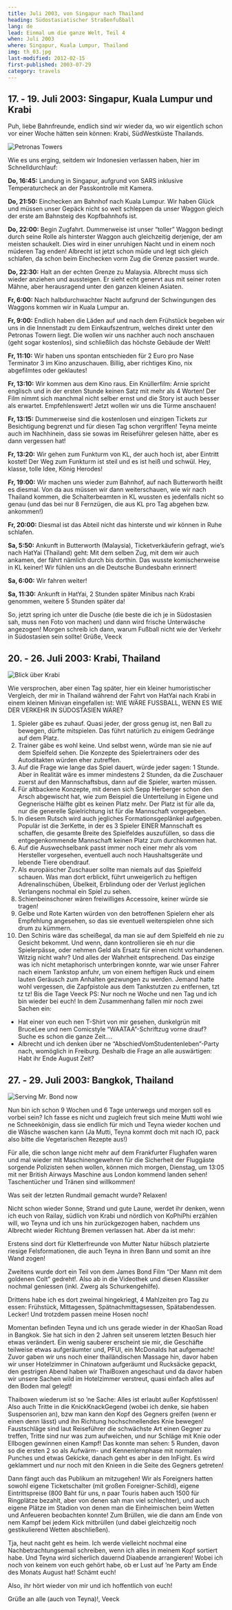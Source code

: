 ```yaml
---
title: Juli 2003, von Singapur nach Thailand
heading: Südostasiatischer Straßenfußball
lang: de
lead: Einmal um die ganze Welt, Teil 4
when: Juli 2003
where: Singapur, Kuala Lumpur, Thailand
img: th_03.jpg
last-modified: 2012-02-15
first-published: 2003-07-29
category: travels
---
```


## 17. - 19. Juli 2003: Singapur, Kuala Lumpur und Krabi

Puh, liebe Bahnfreunde, endlich sind wir wieder da, wo wir eigentlich schon vor
einer Woche hätten sein können: Krabi, SüdWestküste Thailands.

![Petronas Towers](./th_petronas.jpg)

Wie es uns erging, seitdem wir Indonesien verlassen haben, hier im
Schnelldurchlauf:

**Do, 16:45:** Landung in Singapur, aufgrund von SARS inklusive Temperaturcheck
an der Passkontrolle mit Kamera.

**Do, 21:50:** Einchecken am Bahnhof nach Kuala Lumpur. Wir haben Glück und
müssen unser Gepäck nicht so weit schleppen da unser Waggon gleich der erste am
Bahnsteig des Kopfbahnhofs ist.

**Do, 22:00:** Begin Zugfahrt. Dummerweise ist unser “toller” Waggon bedingt
durch seine Rolle als hinterster Waggon auch gleichzeitig derjenige, der am
meisten schaukelt. Dies wird in einer unruhigen Nacht und in einem noch müderen
Tag enden! Albrecht ist jetzt schon müde und legt sich gleich schlafen, da schon
beim Einchecken vorm Zug die Grenze passiert wurde.

**Do, 22:30:** Halt an der echten Grenze zu Malaysia. Albrecht muss sich wieder
anziehen und aussteigen. Er sieht echt genervt aus mit seiner roten Mähne, aber
herausragend unter den ganzen kleinen Asiaten.

**Fr, 6:00:** Nach halbdurchwachter Nacht aufgrund der Schwingungen des Waggons
kommen wir in Kuala Lumpur an.

**Fr, 9:00:** Endlich haben die Läden auf und nach dem Frühstück begeben wir uns
in die Innenstadt zu dem Einkaufszentrum, welches direkt unter den Petronas
Towern liegt. Die wollen wir uns nachher auch noch anschauen (geht sogar
kostenlos), sind schließlich das höchste Gebäude der Welt!

**Fr, 11:10:** Wir haben uns spontan entschieden für 2 Euro pro Nase Terminator
3 im Kino anzuschauen. Billig, aber richtiges Kino, nix abgefilmtes oder
geklautes!

**Fr, 13:10:** Wir kommen aus dem Kino raus. Ein Knüllerfilm: Arnie spricht
englisch und in der ersten Stunde keinen Satz mit mehr als 4 Worten! Der Film
nimmt sich manchmal nicht selber ernst und die Story ist auch besser als
erwartet. Empfehlenswert! Jetzt wollen wir uns die Türme anschauen!

**Fr, 13:15:** Dummerweise sind die kostenlosen und einzigen Tickets zur
Besichtigung begrenzt und für diesen Tag schon vergriffen! Teyna meinte auch im
Nachhinein, dass sie sowas im Reiseführer gelesen hätte, aber es dann vergessen
hat!

**Fr, 13:20:** Wir gehen zum Funkturm von KL, der auch hoch ist, aber Eintritt
kostet! Der Weg zum Funkturm ist steil und es ist heiß und schwül. Hey, klasse,
tolle Idee, König Herodes!

**Fr, 19:00:** Wir machen uns wieder zum Bahnhof, auf nach Butterworth heißt es
diesmal. Von da aus müssen wir dann weiterschauen, wie wir nach Thailand kommen,
die Schalterbeamten in KL wussten es jedenfalls nicht so genau (und das bei nur
8 Fernzügen, die aus KL pro Tag abgehen bzw. ankommen!)

**Fr, 20:00:** Diesmal ist das Abteil nicht das hinterste und wir können in Ruhe
schlafen.

**Sa, 5:50:** Ankunft in Butterworth (Malaysia), Ticketverkäuferin gefragt,
wie’s nach HatYai (Thailand) geht: Mit dem selben Zug, mit dem wir auch ankamen,
der fährt nämlich durch bis dorthin. Das wusste komischerweise in KL keiner! Wir
fühlen uns an die Deutsche Bundesbahn erinnert!

**Sa, 6:00:** Wir fahren weiter!

**Sa, 11:30:** Ankunft in HatYai, 2 Stunden später Minibus nach Krabi genommen,
weitere 5 Stunden später da!

So, jetzt spring ich unter die Dusche (die beste die ich je in Südostasien sah,
muss nen Foto von machen) und dann wird frische Unterwäsche angezogen! Morgen
schreib ich dann, warum Fußball nicht wie der Verkehr in Südostasien sein
sollte! Grüße, Veeck

## 20. - 26. Juli 2003: Krabi, Thailand

![Blick über Krabi](./th_krabi.jpg)

Wie versprochen, aber einen Tag später, hier ein kleiner humoristischer
Vergleich, der mir in Thailand während der Fahrt von HatYai nach Krabi in einem
kleinen Minivan eingefallen ist: WIE WÄRE FUSSBALL, WENN ES WIE DER VERKEHR IN
SÜDOSTASIEN WÄRE?

1. Spieler gäbe es zuhauf. Quasi jeder, der gross genug ist, nen Ball zu
   bewegen, dürfte mitspielen. Das führt natürlich zu einigem Gedränge auf dem
   Platz.
2. Trainer gäbe es wohl keine. Und selbst wenn, würde man sie nie auf dem
   Spielfeld sehen. Die Konzepte des Spielertrainers oder des Autoditakten
   würden eher zutreffen.
3. Auf die Frage wie lange das Spiel dauert, würde jeder sagen: 1 Stunde. Aber
   in Realität wäre es immer mindestens 2 Stunden, da die Zuschauer zuerst auf
   den Mannschaftsbus, dann auf die Spieler, warten müssen.
4. Für altbackene Konzepte, mit denen sich Sepp Herberger schon den Arsch
   abgewischt hat, wie zum Beispiel die Unterteilung in Eigene und Gegnerische
   Hälfte gibt es keinen Platz mehr. Der Platz ist für alle da, nur die
   generelle Spielrichtung ist für die Mannschaft vorgegeben.
5. In diesem Rutsch wird auch jegliches Formationsgeplänkel aufgegeben. Populär
   ist die 3erKette, in der es 3 Spieler EINER Mannschaft es schaffen, die
   gesamte Breite des Spielfeldes auszufüllen, so dass die entgegenkommende
   Mannschaft keinen Platz zum durchkommen hat.
6. Auf die Auswechselbank passt immer noch einer mehr als vom Hersteller
   vorgesehen, eventuell auch noch Haushaltsgeräte und lebende Tiere obendrauf.
7. Als europäischer Zuschauer sollte man niemals auf das Spielfeld schauen. Was
   man dort erblickt, führt unweigerlich zu heftigen Adrenalinschüben, Übelkeit,
   Erblindung oder der Verlust jeglichen Verlangens nochmal ein Spiel zu sehen.
8. Schienbeinschoner wären freiwilliges Accessoire, keiner würde sie tragen!
9. Gelbe und Rote Karten würden von den betroffenen Spielern eher als Empfehlung
   angesehen, so das sie eventuell weiterspielen ohne sich drum zu kümmern.
10. Den Schiris wäre das scheißegal, da man sie auf dem Spielfeld eh nie zu
    Gesicht bekommt. Und wenn, dann kontrollieren sie eh nur die Spielerpässe,
    oder nehmen Geld als Ersatz für einen nicht vorhandenen. Witzig nicht wahr?
    Und alles der Wahrheit entsprechend. Das einzige was ich nicht metaphorisch
    unterbringen konnte, war wie unser Fahrer nach einem Tankstop anfuhr, um von
    einem heftigen Ruck und einem lauten Geräusch zum Anhalten gezwungen zu
    werden. Jemand hatte wohl vergessen, die Zapfpistole aus dem Tankstutzen zu
    entfernen, tzt tz tz! Bis die Tage Veeck PS: Nur noch ne Woche und nen Tag
    und ich bin wieder bei euch! In dem Zusammenhang fallen mir noch zwei Sachen
    ein:

- Hat einer von euch nen T-Shirt von mir gesehen, dunkelgrün mit BruceLee und
  nem Comicstyle “WAATAA”-Schriftzug vorne drauf? Suche es schon die ganze
  Zeit....
- Albrecht und ich denken über ne “AbschiedVomStudentenleben”-Party nach,
  womöglich in Freiburg. Deshalb die Frage an alle auswärtigen: Habt ihr Ende
  August Zeit?

## 27. - 29. Juli 2003: Bangkok, Thailand

![Serving Mr. Bond now](./th_krabibeach.jpg)

Nun bin ich schon 9 Wochen und 6 Tage unterwegs und morgen soll es vorbei sein?
Ich fasse es nicht und zugleich freut sich meine Mutti wohl wie ne
Schneekönigin, dass sie endlich für mich und Teyna wieder kochen und die Wäsche
waschen kann (Ja Mutti, Teyna kommt doch mit nach IO, pack also bitte die
Vegetarischen Rezepte aus!)

Für alle, die schon lange nicht mehr auf dem Frankfurter Flughafen waren und mal
wieder mit Maschinengewehren für die Sicherheit der Fluggäste sorgende
Polizisten sehen wollen, können mich morgen, Dienstag, um 13:05 mit ner British
Airways Maschine aus London kommend landen sehen! Taschentücher und Tränen sind
willkommen!

Was seit der letzten Rundmail gemacht wurde? Relaxen!

Nicht schon wieder Sonne, Strand und gute Laune, werdet ihr denken, wenn ich
euch von Railay, südlich von Krabi und nördlich von KoPhiPhi erzählen will, wo
Teyna und ich uns hin zurückgezogen haben, nachdem uns Albrecht wieder Richtung
Bremen verlassen hat. Aber da ist mehr:

Erstens sind dort für Kletterfreunde von Mutter Natur hübsch platzierte riesige
Felsformationen, die auch Teyna in ihren Bann und somit an ihre Wand zogen!

Zweitens wurde dort ein Teil von dem James Bond Film “Der Mann mit dem goldenen
Colt” gedreht!. Also ab in die Videothek und diesen Klassiker nochmal geniessen
(inkl. Zwerg als Schurkengehilfe).

Drittens habe ich es dort zweimal hingekriegt, 4 Mahlzeiten pro Tag zu essen:
Frühstück, Mittagessen, Spätnachmittagsessen, Spätabendessen. Lecker! Und
trotzdem passen meine Hosen noch!

Momentan befinden Teyna und ich uns gerade wieder in der KhaoSan Road in
Bangkok. Sie hat sich in den 2 Jahren seit unserem letzten Besuch hier etwas
verändert. Ein wenig sauberer erscheint sie mir, die Geschäfte teilweise etwas
aufgeräumter und, PFUI, ein McDonalds hat aufgemacht! Zuvor gaben wir uns noch
einer thailändischen Massage hin, davor haben wir unser Hotelzimmer in Chinatown
aufgeräumt und Rucksäcke gepackt, den gestrigen Abend haben wir ThaiBoxen
angeschaut und da davor haben wir unsere Sachen wild im Hotelzimmer verstreut,
quasi einfach alles auf den Boden mal gelegt!

Thaiboxen wiederum ist so ’ne Sache: Alles ist erlaubt außer Kopfstössen! Also
auch Tritte in die KnickKnackGegend (wobei ich denke, sie haben Suspensorien
an), bzw man kann den Kopf des Gegners greifen (wenn er einen denn lässt) und
ihn Richtung hochschnellendes Knie bewegen! Faustschläge sind laut Reiseführer
die schwächste Art einen Gegner zu treffen, Tritte sind nur was zum aufweichen,
und nur Schläge mit Knie oder Ellbogen gewinnen einen Kampf! Das konnte man
sehen: 5 Runden, davon so die ersten 2 so als Aufwärm- und Kennenlernphase mit
normalen Punches und etwas Gekicke, danach geht es aber in den InFight. Es wird
geklammert und nur noch mit den Knieen in die Seite des Gegners getreten!

Dann fängt auch das Publikum an mitzugehen! Wir als Foreigners hatten sowohl
eigene Ticketschalter (mit großen Foreigner-Schild), eigene Eintrittspreise (800
Baht für uns, n paar Touris haben auch 1500 für Ringplätze bezahlt, aber von
denen sah man viel schlechter), und auch eigene Plätze im Stadion von denen man
die Einheimischen beim Wetten und Anfeueren beobachten konnte! Zum Brüllen, wie
die dann am Ende von nem Kampf bei jedem Kick mitbrüllen (und dabei gleichzeitig
noch gestikulierend Wetten abschließen).

Tja, heut nacht geht es heim. Ich werde vielleicht nochmal eine
Nachbetrachtungsemail schreiben, wenn ich alles in meinem Kopf sortiert habe.
Und Teyna wird sicherlich dauernd Diaabende arrangieren! Wobei ich noch von
keinem von euch gehört habe, ob er Lust auf ’ne Party am Ende des Monats August
hat! Schämt euch!

Also, ihr hört wieder von mir und ich hoffentlich von euch!

Grüße an alle (auch von Teyna)!, Veeck
